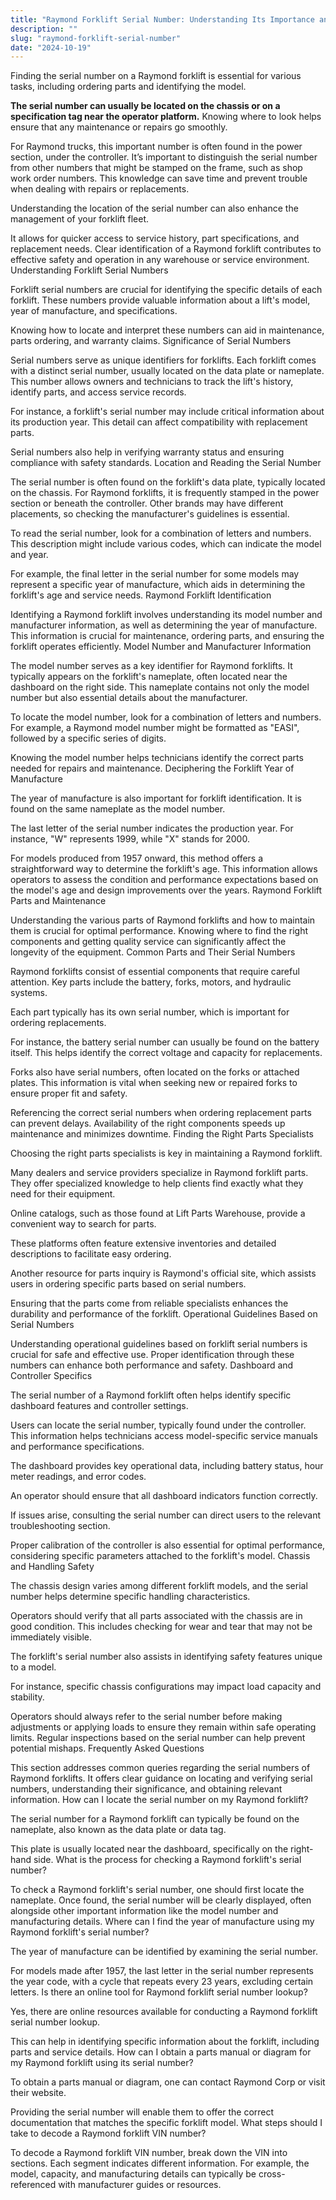 ```yaml
---
title: "Raymond Forklift Serial Number: Understanding Its Importance and Identification"
description: ""
slug: "raymond-forklift-serial-number"
date: "2024-10-19"
---
```



Finding the serial number on a Raymond forklift is essential for various tasks, including ordering parts and identifying the model.

**The serial number can usually be located on the chassis or on a specification tag near the operator platform.** Knowing where to look helps ensure that any maintenance or repairs go smoothly.

For Raymond trucks, this important number is often found in the power section, under the controller. It’s important to distinguish the serial number from other numbers that might be stamped on the frame, such as shop work order numbers. This knowledge can save time and prevent trouble when dealing with repairs or replacements.

Understanding the location of the serial number can also enhance the management of your forklift fleet.

It allows for quicker access to service history, part specifications, and replacement needs. Clear identification of a Raymond forklift contributes to effective safety and operation in any warehouse or service environment.
Understanding Forklift Serial Numbers

Forklift serial numbers are crucial for identifying the specific details of each forklift. These numbers provide valuable information about a lift's model, year of manufacture, and specifications.

Knowing how to locate and interpret these numbers can aid in maintenance, parts ordering, and warranty claims.
Significance of Serial Numbers

Serial numbers serve as unique identifiers for forklifts. Each forklift comes with a distinct serial number, usually located on the data plate or nameplate. This number allows owners and technicians to track the lift's history, identify parts, and access service records.

For instance, a forklift's serial number may include critical information about its production year. This detail can affect compatibility with replacement parts.

Serial numbers also help in verifying warranty status and ensuring compliance with safety standards.
Location and Reading the Serial Number

The serial number is often found on the forklift's data plate, typically located on the chassis. For Raymond forklifts, it is frequently stamped in the power section or beneath the controller. Other brands may have different placements, so checking the manufacturer's guidelines is essential.

To read the serial number, look for a combination of letters and numbers. This description might include various codes, which can indicate the model and year.

For example, the final letter in the serial number for some models may represent a specific year of manufacture, which aids in determining the forklift's age and service needs.
Raymond Forklift Identification

Identifying a Raymond forklift involves understanding its model number and manufacturer information, as well as determining the year of manufacture. This information is crucial for maintenance, ordering parts, and ensuring the forklift operates efficiently.
Model Number and Manufacturer Information

The model number serves as a key identifier for Raymond forklifts. It typically appears on the forklift's nameplate, often located near the dashboard on the right side. This nameplate contains not only the model number but also essential details about the manufacturer.

To locate the model number, look for a combination of letters and numbers. For example, a Raymond model number might be formatted as "EASI", followed by a specific series of digits.

Knowing the model number helps technicians identify the correct parts needed for repairs and maintenance.
Deciphering the Forklift Year of Manufacture

The year of manufacture is also important for forklift identification. It is found on the same nameplate as the model number.

The last letter of the serial number indicates the production year. For instance, "W" represents 1999, while "X" stands for 2000.

For models produced from 1957 onward, this method offers a straightforward way to determine the forklift's age. This information allows operators to assess the condition and performance expectations based on the model's age and design improvements over the years.
Raymond Forklift Parts and Maintenance

Understanding the various parts of Raymond forklifts and how to maintain them is crucial for optimal performance. Knowing where to find the right components and getting quality service can significantly affect the longevity of the equipment.
Common Parts and Their Serial Numbers

Raymond forklifts consist of essential components that require careful attention. Key parts include the battery, forks, motors, and hydraulic systems.

Each part typically has its own serial number, which is important for ordering replacements.

For instance, the battery serial number can usually be found on the battery itself. This helps identify the correct voltage and capacity for replacements.

Forks also have serial numbers, often located on the forks or attached plates. This information is vital when seeking new or repaired forks to ensure proper fit and safety.

Referencing the correct serial numbers when ordering replacement parts can prevent delays. Availability of the right components speeds up maintenance and minimizes downtime.
Finding the Right Parts Specialists

Choosing the right parts specialists is key in maintaining a Raymond forklift.

Many dealers and service providers specialize in Raymond forklift parts. They offer specialized knowledge to help clients find exactly what they need for their equipment.

Online catalogs, such as those found at Lift Parts Warehouse, provide a convenient way to search for parts.

These platforms often feature extensive inventories and detailed descriptions to facilitate easy ordering.

Another resource for parts inquiry is Raymond's official site, which assists users in ordering specific parts based on serial numbers.

Ensuring that the parts come from reliable specialists enhances the durability and performance of the forklift.
Operational Guidelines Based on Serial Numbers

Understanding operational guidelines based on forklift serial numbers is crucial for safe and effective use. Proper identification through these numbers can enhance both performance and safety.
Dashboard and Controller Specifics

The serial number of a Raymond forklift often helps identify specific dashboard features and controller settings.

Users can locate the serial number, typically found under the controller. This information helps technicians access model-specific service manuals and performance specifications.

The dashboard provides key operational data, including battery status, hour meter readings, and error codes.

An operator should ensure that all dashboard indicators function correctly.

If issues arise, consulting the serial number can direct users to the relevant troubleshooting section.

Proper calibration of the controller is also essential for optimal performance, considering specific parameters attached to the forklift's model.
Chassis and Handling Safety

The chassis design varies among different forklift models, and the serial number helps determine specific handling characteristics.

Operators should verify that all parts associated with the chassis are in good condition. This includes checking for wear and tear that may not be immediately visible.

The forklift's serial number also assists in identifying safety features unique to a model.

For instance, specific chassis configurations may impact load capacity and stability.

Operators should always refer to the serial number before making adjustments or applying loads to ensure they remain within safe operating limits. Regular inspections based on the serial number can help prevent potential mishaps.
Frequently Asked Questions

This section addresses common queries regarding the serial numbers of Raymond forklifts. It offers clear guidance on locating and verifying serial numbers, understanding their significance, and obtaining relevant information.
How can I locate the serial number on my Raymond forklift?

The serial number for a Raymond forklift can typically be found on the nameplate, also known as the data plate or data tag.

This plate is usually located near the dashboard, specifically on the right-hand side.
What is the process for checking a Raymond forklift's serial number?

To check a Raymond forklift's serial number, one should first locate the nameplate. Once found, the serial number will be clearly displayed, often alongside other important information like the model number and manufacturing details.
Where can I find the year of manufacture using my Raymond forklift's serial number?

The year of manufacture can be identified by examining the serial number.

For models made after 1957, the last letter in the serial number represents the year code, with a cycle that repeats every 23 years, excluding certain letters.
Is there an online tool for Raymond forklift serial number lookup?

Yes, there are online resources available for conducting a Raymond forklift serial number lookup.

This can help in identifying specific information about the forklift, including parts and service details.
How can I obtain a parts manual or diagram for my Raymond forklift using its serial number?

To obtain a parts manual or diagram, one can contact Raymond Corp or visit their website.

Providing the serial number will enable them to offer the correct documentation that matches the specific forklift model.
What steps should I take to decode a Raymond forklift VIN number?

To decode a Raymond forklift VIN number, break down the VIN into sections. Each segment indicates different information. For example, the model, capacity, and manufacturing details can typically be cross-referenced with manufacturer guides or resources.